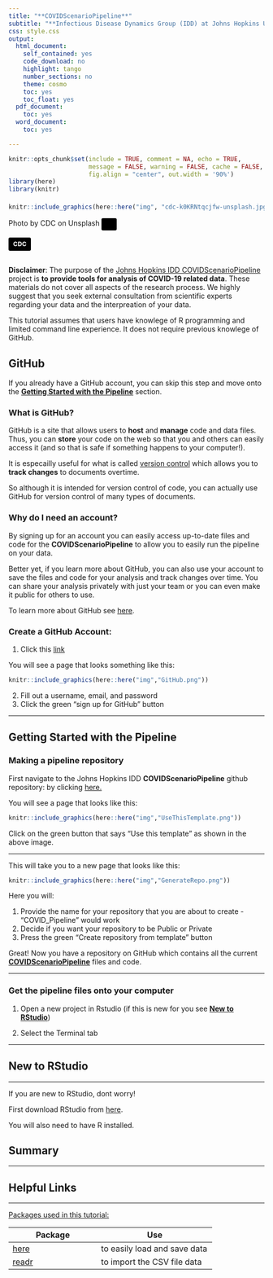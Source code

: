 ```yaml
---
title: "**COVIDScenarioPipeline**"
subtitle: "**Infectious Disease Dynamics Group (IDD) at Johns Hopkins University**"
css: style.css
output:
  html_document:
    self_contained: yes
    code_download: no
    highlight: tango
    number_sections: no
    theme: cosmo
    toc: yes
    toc_float: yes
  pdf_document:
    toc: yes
  word_document:
    toc: yes

---
```

<style>
#TOC {
  background: url("https://avatars1.githubusercontent.com/u/5339898?s=200&v=4");
  background-size: contain;
  padding-top: 240px !important;
  background-repeat: no-repeat;
}
</style>




```r
knitr::opts_chunk$set(include = TRUE, comment = NA, echo = TRUE,
                      message = FALSE, warning = FALSE, cache = FALSE,
                      fig.align = "center", out.width = '90%')
library(here)
library(knitr)
```


#### {.outline }
```r
knitr::include_graphics(here::here("img", "cdc-k0KRNtqcjfw-unsplash.jpg"))
```

Photo by CDC on Unsplash
<a style="background-color:black;color:white;text-decoration:none;padding:4px 6px;font-family:-apple-system, BlinkMacSystemFont, &quot;San Francisco&quot;, &quot;Helvetica Neue&quot;, Helvetica, Ubuntu, Roboto, Noto, &quot;Segoe UI&quot;, Arial, sans-serif;font-size:12px;font-weight:bold;line-height:1.2;display:inline-block;border-radius:3px" href="https://unsplash.com/@cdc?utm_medium=referral&amp;utm_campaign=photographer-credit&amp;utm_content=creditBadge" target="_blank" rel="noopener noreferrer" title="Download free do whatever you want high-resolution photos from CDC"><span style="display:inline-block;padding:2px 3px"><svg xmlns="http://www.w3.org/2000/svg" style="height:12px;width:auto;position:relative;vertical-align:middle;top:-2px;fill:white" viewBox="0 0 32 32"><title>unsplash-logo</title><path d="M10 9V0h12v9H10zm12 5h10v18H0V14h10v9h12v-9z"></path></svg></span><span style="display:inline-block;padding:2px 3px">CDC</span></a>

####

## {.disclaimer_block}

**Disclaimer**: The purpose of the [Johns Hopkins IDD COVIDScenarioPipeline](https://github.com/HopkinsIDD/COVID19_Minimal){target="_blank"} project is **to provide tools for analysis of COVID-19 related data**. These materials do not cover all aspects of the research process. We highly suggest that you seek external consultation from scientific experts regarding your data and the interpreation of your data. 


This tutorial assumes that users have knowlege of R programming and limited command line experience. It does not require previous knowlege of GitHub.

## **GitHub**

If you already have a GitHub account, you can skip this step and move onto the [**Getting Started with the Pipeline**] section.

### What is GitHub?

GitHub is a site that allows users to **host** and **manage** code and data files. Thus, you can **store** your code on the web so that you and others can easily access it (and so that is safe if something happens to your computer!).

It is especailly useful for what is called [version control](https://en.wikipedia.org/wiki/Version_control){target="_blank"} which allows you to **track changes** to documents overtime. 

So although it is intended for version control of code, you can actually use GitHub for version control of many types of documents.

### Why do I need an account?

By signing up for an account you can easily access up-to-date files and code for the **COVIDScenarioPipeline** to allow you to easily run the pipeline on your data.

Better yet, if you learn more about GitHub, you can also use your account to save the files and code for your analysis and track changes over time. You can share your analysis privately with just your team or you can even make it public for others to use.

To learn more about GitHub see [here](https://guides.github.com/activities/hello-world/){target="_blank"}.


### Create a GitHub Account: 

1) Click this [link](https://github.com/)  

You will see a page that looks something like this:  
```r
knitr::include_graphics(here::here("img","GitHub.png"))
```

2) Fill out a username, email, and password  
3) Click the green "sign up for GitHub" button  


***


## **Getting Started with the Pipeline**

### Making a pipeline repository

First navigate to the Johns Hopkins IDD **COVIDScenarioPipeline** github repository: by clicking [here. ](https://github.com/HopkinsIDD/COVID19_Minimal){target="_blank"}

You will see a page that looks like this:
```r
knitr::include_graphics(here::here("img","UseThisTemplate.png"))
```


Click on the green button that says "Use this template" as shown in the above image.

  
***   

This will take you to a new page that looks like this:
```r
knitr::include_graphics(here::here("img","GenerateRepo.png"))
```



Here you will:  

1) Provide the name for your repository that you are about to create - "COVID_Pipeline" would work 
2) Decide if you want your repository to be Public or Private   
3) Press the green "Create repository from template" button  

Great! Now you have a repository on GitHub which contains all the current [**COVIDScenarioPipeline**](https://github.com/HopkinsIDD/COVID19_Minimal){target="_blank"} files and code.

***

### Get the pipeline files onto your computer

1) Open a new project in Rstudio  (if this is new for you see [**New to RStudio**])

2) Select the Terminal tab





*** 


<!-- We will begin by loading the packages that we will need: -->

<!-- ```{r} -->
<!-- library(here) -->
<!-- library(readr) -->
<!-- library(dplyr) -->
<!-- ``` -->


<!--  Package   | Use                                                                          -->
<!-- ---------- |------------- -->
<!-- [here](https://github.com/jennybc/here_here){target="_blank"}       | to easily load and save data -->
<!-- [readr](https://readr.tidyverse.org/){target="_blank"}      | to import the CSV file data -->




<!-- ## **What are the data?** -->
<!-- ***  -->

<!-- If you want to make a table about variable info: -->

<!-- Variable   | Details                                                                         -->
<!-- ---------- |------------- -->
<!-- **variable1**  | Variable info  <br> -- more details <br> -- more detials <br>  **Example**: Content content   -->
<!-- **variable2**  | Variable info  <br> -- more details <br> -- more detials <br>  **Example**: Content content -->

<!-- ## **Data Import** -->
<!-- ***  -->

<!-- Put files in docs directory and use `here` package. -->

<!-- ```{r} -->
<!-- pm <-readr::read_csv(here("docs", "pm25_data.csv")) -->
<!-- ``` -->

<!-- ## **Data Exploration and Wrangling** -->
<!-- ***  -->

<!-- We will also use the `%>%` pipe which can be used to define the input for later sequential steps. This will make more sense when we have multiple sequential steps using the same data object. To use the pipe notation we need to install and load dplyr as well. -->

<!-- Scrollable content: -->

<!-- #### {.scrollable } -->
<!-- ```{r} -->
<!-- # Scroll through the output! -->
<!-- pm %>%  -->
<!--   distinct(state) %>% -->
<!--   print(n = 1e3) -->
<!-- ``` -->
<!-- #### -->


## **New to RStudio**
*** 

If you are new to RStudio, dont worry!

First download RStudio from [here](https://rstudio.com/products/rstudio/download/#download).

You will also need to have R installed.



## **Summary**
*** 


## **Helpful Links**
*** 

<u>Packages used in this tutorial: </u>

 Package   | Use                                                                         
---------- |-------------
[here](https://github.com/jennybc/here_here){target="_blank"}       | to easily load and save data  
[readr](https://readr.tidyverse.org/){target="_blank"}      | to import the CSV file data  
